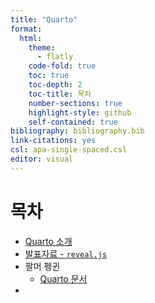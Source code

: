 ```yaml
---
title: "Quarto"
format:
  html:
    theme: 
      - flatly
    code-fold: true
    toc: true
    toc-depth: 2
    toc-title: 목차
    number-sections: true
    highlight-style: github    
    self-contained: true
bibliography: bibliography.bib
link-citations: yes
csl: apa-single-spaced.csl
editor: visual
---
```


# 목차

- [Quarto 소개](about.html)
- [발표자료 - `reveal.js`](slideshow.html)
- 팔머 펭귄
    - [Quarto 문서](Quarto_penguin.html) 
-     